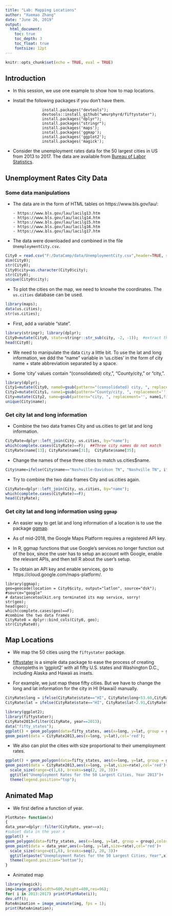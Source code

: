 ```yaml
---
title: "Lab: Mapping Locations"
author: "Xuemao Zhang"
date: "June 26, 2019"
output: 
  html_document:
    toc: true
    toc_depth: 3
    toc_float: true
    fontsize: 12pt
---
```


```r
knitr::opts_chunk$set(echo = TRUE, eval = TRUE)
```

## Introduction

* In this session, we use one example to show how to map locations.

* Install the following packages if you don't have them.

```
                install.packages("devtools");
                devtools::install_github("wmurphyrd/fiftystater");
                install.packages("dplyr");
                install.packages("stringr");
                install.packages('maps');
                install.packages('ggmap');
                install.packages('ggplot2');
                install.packages('magick');
``` 

* Consider the unemployment rates data for the 50 largest cities in US from 2013 to 2017.  The data are available from [Bureau of Labor Statistics](https://www.bls.gov/lau/).


## Unemployment Rates City Data

### Some data manipulations

- The data are in the form of HTML tables on https://www.bls.gov/lau/:

      - https://www.bls.gov/lau/lacilg13.htm
      - https://www.bls.gov/lau/lacilg14.htm
      - https://www.bls.gov/lau/lacilg15.htm
      - https://www.bls.gov/lau/lacilg16.htm
      - https://www.bls.gov/lau/lacilg17.htm

- The data were downloaded and combined in the file `UnemploymentCity.csv`.

```r
City0 = read.csv("F:/DataCamp/data/UnemploymentCity.csv",header=TRUE, sep=",");
dim(City0);
str(City0);
City0$city=as.character(City0$city);
str(City0);
unique(City0$city);
```
- To plot the cities on the map, we need to knowhe the
coordinates.  The `us.cities` database can be used.



```r
library(maps); 
data(us.cities);
str(us.cities);
```

- First, add a variable "state".

```r
library(stringr); library(dplyr);
City0=mutate(City0, state=stringr::str_sub(city, -2, -1));  #extract the state name: the last two characters from the city name
head(City0);
```


- We need to manipulate the data `City` a little bit.   To use the lat  and  long information, we ddd the "name" variable in 'us.cities' in the form of city name + state abbreviatioin separated by a space.

- Some 'city' values contain "(consolidated) city, ", "County/city, " or  "city, ".

```r
library(dplyr);
City1=mutate(City0, name0=gsub(pattern="(consolidated) city, ", replacement='', city,fixed=TRUE));
City2=mutate(City1, name1=gsub(pattern="County/city, ", replacement='', name0,fixed=TRUE));
City=mutate(City2, name=gsub(pattern="city, ", replacement='', name1,fixed=TRUE));
unique(City$name);
```



### Get city lat and  long information

- Combine the two data frames City and  us.cities to get lat and  long information.

```r
CityRate=dplyr::left_join(City, us.cities, by="name");
which(complete.cases(CityRate)==F);  ##Three city names do not match
CityRate$name[13]; CityRate$name[31];  CityRate$name[35];
```
           
- Change the names of these three cities to match us.cities$name.

```r
City$name=ifelse(City$name=="Nashville-Davidson TN", "Nashville TN", ifelse(City$name=="Louisville-Jefferson County KY", "Louisville KY", ifelse(City$name=="Washington DC","WASHINGTON DC", City$name)));
```


- Try to combine the two data frames City and  us.cities again.

```r
CityRate=dplyr::left_join(City, us.cities, by="name");
which(complete.cases(CityRate)==F);  
head(CityRate);
```

### Get city lat and  long information using `ggmap`

- An easier way to get lat and  long information of a location is to use the package  [ggmap](https://github.com/dkahle/ggmap).

- As of mid-2018, the Google Maps Platform requires a registered API key. 

- In R, ggmap functions that use Google's services no longer function out of the box, since the user has to setup an account with Google, enable the relevant APIs, and then tell R about the user's setup.

- To obtain an API key and enable services, go to https://cloud.google.com/maps-platform/. 



```
library(ggmap);
geo=geocode(location = City0$city, output="latlon", source="dsk"); #source="google"
# datasciencetoolkit.org terminated its map service, sorry!
str(geo);
head(geo);
which(complete.cases(geo)==F);
#combine the two data frames
CityRate0 = dplyr::bind_cols(City0, geo);
str(CityRate0);

```



## Map Locations 

- We map the 50 cities using the `fiftystater` package.

- [fiftystater](https://github.com/wmurphyrd/fiftystater) is a simple data package to ease the process of creating choropleths in 'ggplot2' with all fifty U.S. states and Washington D.C., including Alaska and Hawaii as insets.

- For example, we just map these fifty cities.  But we have to change the long and lat information for the city in HI (Hawaii) manually.


```r
CityRate$long = ifelse(CityRate$state=="HI", CityRate$long+53.60,CityRate$long);
CityRate$lat = ifelse(CityRate$state=="HI", CityRate$lat+2.91,CityRate$lat);
```

```r
library(ggplot2);
library(fiftystater);
CityRate2013=filter(CityRate, year==2013);
data("fifty_states");
ggplot() + geom_polygon(data=fifty_states, aes(x=long, y=lat, group = group),color="white", fill="lightblue2")+
geom_point(data = CityRate2013,aes(x=long, y=lat),col='red');
``` 

- We also can plot the cities with size proportional to their umemployment rates.

```r
ggplot() + geom_polygon(data=fifty_states, aes(x=long, y=lat, group = group),color="white", fill="lightblue2")+
geom_point(data = CityRate2013,aes(x=long, y=lat,size=rate),col='red')+
  scale_size(range=c(1,6), breaks=seq(2, 20, 3))+
  ggtitle("Unemployment Rates for the 50 Largest Cities, Year 2013")+
  theme(legend.position="top");
``` 



## Animated Map 

- We first define a function of year.

```r
PlotRate= function(x)
{
data_year=dplyr::filter(CityRate, year==x);
#subset data in the year x
ggplot() + 
geom_polygon(data=fifty_states, aes(x=long, y=lat, group = group),color="white", fill="lightblue2")+
geom_point(data = data_year,aes(x=long, y=lat,size=rate),col='red')+
  scale_size(range=c(1,6), breaks=seq(2, 20, 3))+
  ggtitle(paste("Unemployment Rates for the 50 Largest Cities, Year",x))+
  theme(legend.position="bottom");
}
```


- Animated map

```r
library(magick);
img=image_graph(width=600,height=400,res=96);
for( i in 2013:2017) print(PlotRate(i));
dev.off();
RateAnimation = image_animate(img, fps = 1);
print(RateAnimation);
```


